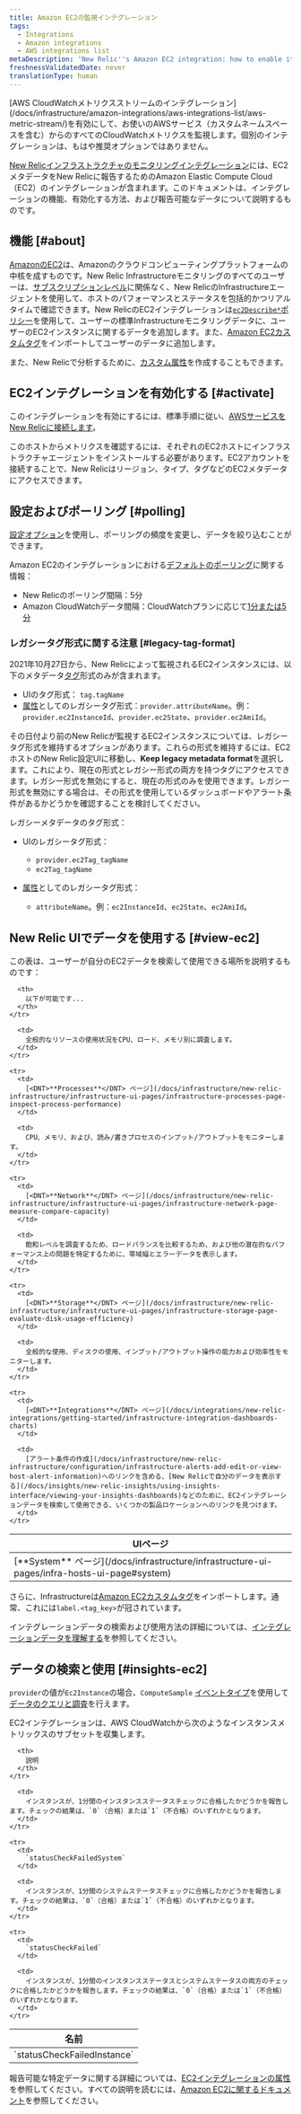 ```yaml
---
title: Amazon EC2の監視インテグレーション
tags:
  - Integrations
  - Amazon integrations
  - AWS integrations list
metaDescription: 'New Relic''s Amazon EC2 integration: how to enable it, and what data it reports.'
freshnessValidatedDate: never
translationType: human
---
```


<Callout variant="important">
  [AWS CloudWatchメトリクスストリームのインテグレーション](/docs/infrastructure/amazon-integrations/aws-integrations-list/aws-metric-stream/)を有効にして、お使いのAWSサービス（カスタムネームスペースを含む）からのすべてのCloudWatchメトリクスを監視します。個別のインテグレーションは、もはや推奨オプションではありません。
</Callout>

[New Relicインフラストラクチャのモニタリングインテグレーション](/docs/infrastructure/integrations-getting-started/getting-started/introduction-infrastructure-integrations)には、EC2メタデータをNew Relicに報告するためのAmazon Elastic Compute Cloud（EC2）のインテグレーションが含まれます。このドキュメントは、インテグレーションの機能、有効化する方法、および報告可能なデータについて説明するものです。

## 機能 [#about]

[AmazonのEC2](https://aws.amazon.com/ec2/)は、Amazonのクラウドコンピューティングプラットフォームの中核を成すものです。New Relic Infrastructureモニタリングのすべてのユーザーは、[サブスクリプションレベル](https://newrelic.com/infrastructure/pricing)に関係なく、New RelicのInfrastructureエージェントを使用して、ホストのパフォーマンスとステータスを包括的かつリアルタイムで確認できます。New RelicのEC2インテグレーションは[`ec2Describe*`ポリシー](/docs/infrastructure/infrastructure-integrations/getting-started/integrations-managed-policies)を使用して、ユーザーの標準Infrastructureモニタリングデータに、ユーザーのEC2インスタンスに関するデータを追加します。また、[Amazon EC2カスタムタグ](http://docs.aws.amazon.com/AWSEC2/latest/UserGuide/Using_Tags.html)をインポートしてユーザーのデータに追加します。

また、New Relicで分析するために、[カスタム属性](/docs/infrastructure/new-relic-infrastructure/configuration/configure-infrastructure-agent#attributes)を作成することもできます。

## EC2インテグレーションを有効化する [#activate]

このインテグレーションを有効にするには、標準手順に従い、[AWSサービスをNew Relicに接続します](/docs/infrastructure/infrastructure-integrations/getting-started/connect-aws-integrations-infrastructure)。

<Callout variant="important">
  このホストからメトリクスを確認するには、それぞれのEC2ホストにインフラストラクチャエージェントをインストールする必要があります。EC2アカウントを接続することで、New Relicはリージョン、タイプ、タグなどのEC2メタデータにアクセスできます。
</Callout>

## 設定およびポーリング [#polling]

[設定オプション](/docs/integrations/new-relic-integrations/getting-started/configure-polling-frequency-data-collection-cloud-integrations)を使用し、ポーリングの頻度を変更し、データを絞り込むことができます。

Amazon EC2のインテグレーションにおける[デフォルトのポーリング](/docs/infrastructure/amazon-integrations/aws-integrations-list/aws-polling-intervals-infrastructure-integrations)に関する情報：

* New Relicのポーリング間隔：5分
* Amazon CloudWatchデータ間隔：CloudWatchプランに応じて[1分または5分](http://docs.aws.amazon.com/AmazonCloudWatch/latest/monitoring/ebs-metricscollected.html)

### レガシータグ形式に関する注意 [#legacy-tag-format]

2021年10月27日から、New Relicによって監視されるEC2インスタンスには、以下のメタデータ[タグ](/docs/new-relic-one/use-new-relic-one/core-concepts/use-tags-help-organize-find-your-data)形式のみが含まれます。

* UIのタグ形式： `tag.tagName`
* [属性](/docs/using-new-relic/welcome-new-relic/get-started/glossary/#attribute)としてのレガシータグ形式：`provider.attributeName`。例：`provider.ec2InstanceId`、`provider.ec2State`、`provider.ec2AmiId`。

その日付より前のNew Relicが監視するEC2インスタンスについては、レガシータグ形式を維持するオプションがあります。これらの形式を維持するには、EC2ホストのNew Relic設定UIに移動し、<DNT>**Keep legacy metadata format**</DNT>を選択します。これにより、現在の形式とレガシー形式の両方を持つタグにアクセスできます。レガシー形式を無効にすると、現在の形式のみを使用できます。レガシー形式を無効にする場合は、その形式を使用しているダッシュボードやアラート条件があるかどうかを確認することを検討してください。

レガシーメタデータのタグ形式：

* UIのレガシータグ形式：

  * `provider.ec2Tag_tagName`
  * `ec2Tag_tagName`

* [属性](/docs/using-new-relic/welcome-new-relic/get-started/glossary/#attribute)としてのレガシータグ形式：

  * `attributeName`。例：`ec2InstanceId`、`ec2State`、`ec2AmiId`。

## New Relic UIでデータを使用する [#view-ec2]

この表は、ユーザーが自分のEC2データを検索して使用できる場所を説明するものです：

<table>
  <thead>
    <tr>
      <th style={{ width: "210px" }}>
        UIページ
      </th>

      <th>
        以下が可能です...
      </th>
    </tr>
  </thead>

  <tbody>
    <tr>
      <td>
        [<DNT>**System**</DNT> ページ](/docs/infrastructure/infrastructure-ui-pages/infra-hosts-ui-page#system)
      </td>

      <td>
        全般的なリソースの使用状況をCPU、ロード、メモリ別に調査します。
      </td>
    </tr>

    <tr>
      <td>
        [<DNT>**Processes**</DNT> ページ](/docs/infrastructure/new-relic-infrastructure/infrastructure-ui-pages/infrastructure-processes-page-inspect-process-performance)
      </td>

      <td>
        CPU、メモリ、および、読み/書きプロセスのインプット/アウトプットをモニターします。
      </td>
    </tr>

    <tr>
      <td>
        [<DNT>**Network**</DNT> ページ](/docs/infrastructure/new-relic-infrastructure/infrastructure-ui-pages/infrastructure-network-page-measure-compare-capacity)
      </td>

      <td>
        飽和レベルを調査するため、ロードバランスを比較するため、および他の潜在的なパフォーマンス上の問題を特定するために、帯域幅とエラーデータを表示します。
      </td>
    </tr>

    <tr>
      <td>
        [<DNT>**Storage**</DNT> ページ](/docs/infrastructure/new-relic-infrastructure/infrastructure-ui-pages/infrastructure-storage-page-evaluate-disk-usage-efficiency)
      </td>

      <td>
        全般的な使用、ディスクの使用、インプット/アウトプット操作の能力および効率性をモニターします。
      </td>
    </tr>

    <tr>
      <td>
        [<DNT>**Integrations**</DNT> ページ](/docs/integrations/new-relic-integrations/getting-started/infrastructure-integration-dashboards-charts)
      </td>

      <td>
        [アラート条件の作成](/docs/infrastructure/new-relic-infrastructure/configuration/infrastructure-alerts-add-edit-or-view-host-alert-information)へのリンクを含める、[New Relicで自分のデータを表示する](/docs/insights/new-relic-insights/using-insights-interface/viewing-your-insights-dashboards)などのために、EC2インテグレーションデータを検索して使用できる、いくつかの製品ロケーションへのリンクを見つけます。
      </td>
    </tr>
  </tbody>
</table>

さらに、Infrastructureは[Amazon EC2カスタムタグ](http://docs.aws.amazon.com/AWSEC2/latest/UserGuide/Using_Tags.html)をインポートします。通常、これには`label.<tag_key>`が冠されています。

インテグレーションデータの検索および使用方法の詳細については、[インテグレーションデータを理解する](/docs/infrastructure/integrations/find-use-infrastructure-integration-data)を参照してください。

## データの検索と使用 [#insights-ec2]

`provider`の値が`Ec2Instance`の場合、`ComputeSample` [イベントタイプ](/docs/data-apis/understand-data/new-relic-data-types/#event-data)を使用して[データのクエリと調査](/docs/using-new-relic/data/understand-data/query-new-relic-data)を行えます。

EC2インテグレーションは、AWS CloudWatchから次のようなインスタンスメトリックスのサブセットを収集します。

<table style={{ fontSize: "12pt" }}>
  <thead>
    <tr>
      <th style={{ width: "230px" }}>
        名前
      </th>

      <th>
        説明
      </th>
    </tr>
  </thead>

  <tbody>
    <tr>
      <td>
        `statusCheckFailedInstance`
      </td>

      <td>
        インスタンスが、1分間のインスタンスステータスチェックに合格したかどうかを報告します。チェックの結果は、`0`（合格）または`1`（不合格）のいずれかとなります。
      </td>
    </tr>

    <tr>
      <td>
        `statusCheckFailedSystem`
      </td>

      <td>
        インスタンスが、1分間のシステムステータスチェックに合格したかどうかを報告します。チェックの結果は、`0`（合格）または`1`（不合格）のいずれかとなります。
      </td>
    </tr>

    <tr>
      <td>
        `statusCheckFailed`
      </td>

      <td>
        インスタンスが、1分間のインスタンスステータスとシステムステータスの両方のチェックに合格したかどうかを報告します。チェックの結果は、`0`（合格）または`1`（不合格）のいずれかとなります。
      </td>
    </tr>
  </tbody>
</table>

報告可能な特定データに関する詳細については、[EC2インテグレーションの属性](/docs/infrastructure/new-relic-infrastructure/data-instrumentation/default-infrastructure-attributes-events#aws-ec2-attributes)を参照してください。すべての説明を読むには、[Amazon EC2に関するドキュメント](https://aws.amazon.com/documentation/ec2/)を参照してください。
